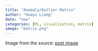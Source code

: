 ```yaml
---
title: "Anomaly/Outlier Matrix"
author: "Huayu Liang"
date: "now"
categories: [ML, visualization, matrix]
image: "matrix.png"
---
```


Image from the source: [post image](https://medium.com/@mehulved1503/outlier-detection-and-anomaly-detection-with-machine-learning-caa96b34b7f6)
